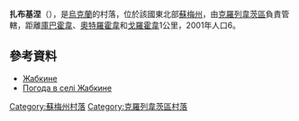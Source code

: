 {{coord|51|29|4|N|33|29|19|E|scale:100000_region:UA|display=title}}

'''扎布基涅'''（{{lang-uk|Жабкине}}），是[[烏克蘭|烏克蘭]]的村落，位於該國東北部[[蘇梅州|蘇梅州]]，由[[克羅列韋茨區|克羅列韋茨區]]負責管轄，距離[[庫巴霍韋|庫巴霍韋]]、[[奧特羅霍韋|奧特羅霍韋]]和[[戈羅霍韋_(克羅列韋茨區)|戈羅霍韋]]1公里，2001年人口6。

==參考資料==
* [http://w1.c1.rada.gov.ua/pls/z7502/A005?rdat1=02.02.2010&rf7571=29245 Жабкине]{{dead link|date=2018年3月 |bot=InternetArchiveBot |fix-attempted=yes }}
* [http://weather.in.ua/ua/symskaja/7647 Погода в селі Жабкине] {{Wayback|url=http://weather.in.ua/ua/symskaja/7647 |date=20111219215514 }}

{{DEFAULTSORT:Жабкине}}
[[Category:蘇梅州村落|Category:蘇梅州村落]]
[[Category:克羅列韋茨區村落|Category:克羅列韋茨區村落]]


{{Sumy-geo-stub}}